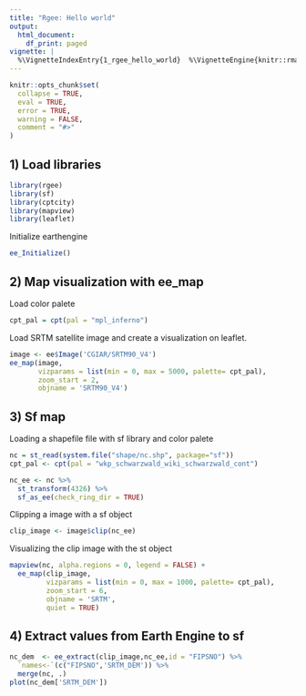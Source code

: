 ```yaml
---
title: "Rgee: Hello world"
output:
  html_document:
    df_print: paged
vignette: |
  %\VignetteIndexEntry{1_rgee_hello_world}  %\VignetteEngine{knitr::rmarkdown}  %\VignetteEncoding{UTF-8}
---
```


```r
knitr::opts_chunk$set(
  collapse = TRUE,
  eval = TRUE,
  error = TRUE,
  warning = FALSE,
  comment = "#>"
)
```

## 1) Load libraries
```r
library(rgee)
library(sf)
library(cptcity)
library(mapview)
library(leaflet)
```

Initialize earthengine
```r
ee_Initialize() 
```

## 2) Map visualization with ee_map
Load color palete 
```r
cpt_pal = cpt(pal = "mpl_inferno")
```
Load SRTM satellite image and create a visualization on leaflet.
```r
image <- ee$Image('CGIAR/SRTM90_V4')
ee_map(image,
       vizparams = list(min = 0, max = 5000, palette= cpt_pal),
       zoom_start = 2,
       objname = 'SRTM90_V4')
```

## 3) Sf map
Loading a shapefile file with sf library and color palete
```r
nc = st_read(system.file("shape/nc.shp", package="sf"))
cpt_pal <- cpt(pal = "wkp_schwarzwald_wiki_schwarzwald_cont")

nc_ee <- nc %>%
  st_transform(4326) %>%
  sf_as_ee(check_ring_dir = TRUE)

```
Clipping a image with a sf object
```r
clip_image <- image$clip(nc_ee)
```
Visualizing the clip image with the st object
```r
mapview(nc, alpha.regions = 0, legend = FALSE) +
  ee_map(clip_image,
         vizparams = list(min = 0, max = 1000, palette= cpt_pal),
         zoom_start = 6,
         objname = 'SRTM',
         quiet = TRUE)
```

## 4) Extract values from Earth Engine to sf
```r
nc_dem  <- ee_extract(clip_image,nc_ee,id = "FIPSNO") %>%
  `names<-`(c("FIPSNO",'SRTM_DEM')) %>%
  merge(nc, .)
plot(nc_dem['SRTM_DEM'])
```